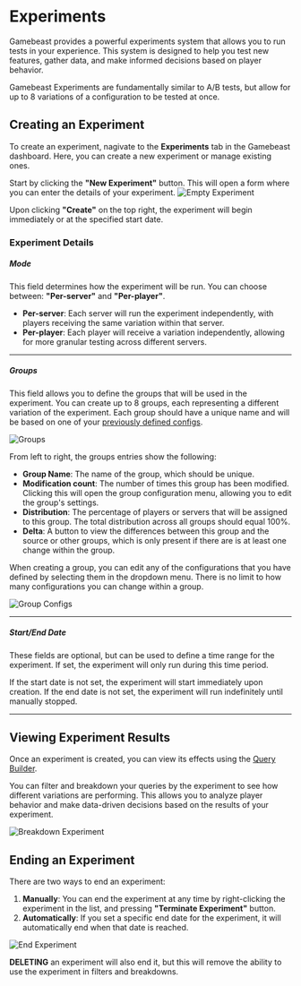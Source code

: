 
# Experiments

Gamebeast provides a powerful experiments system that allows you to run tests in your experience. This system is designed to help you test new features, gather data, and make informed decisions based on player behavior.

Gamebeast Experiments are fundamentally similar to A/B tests, but allow for up to 8 variations of a configuration to be tested at once.

<YoutubeEmbed embedId="THB9giNUnPc"/>


## Creating an Experiment

To create an experiment, nagivate to the **Experiments** tab in the Gamebeast dashboard. Here, you can create a new experiment or manage existing ones.

Start by clicking the **"New Experiment"** button. This will open a form where you can enter the details of your experiment.
![Empty Experiment](/imgs/roblox/experiments/blankExperiment.png)

Upon clicking **"Create"** on the top right, the experiment will begin immediately or at the specified start date.

### Experiment Details

##### Mode
This field determines how the experiment will be run. You can choose between: **"Per-server"** and **"Per-player"**.
- **Per-server**: Each server will run the experiment independently, with players receiving the same variation within that server.
- **Per-player**: Each player will receive a variation independently, allowing for more granular testing across different servers.

---
##### Groups

This field allows you to define the groups that will be used in the experiment. You can create up to 8 groups, each representing a different variation of the experiment. Each group should have a unique name and will be based on one of your [previously defined configs](/Roblox/Configurations).

![Groups](/imgs/roblox/experiments/groups.png)


From left to right, the groups entries show the following:
- **Group Name**: The name of the group, which should be unique.
- **Modification count**: The number of times this group has been modified. Clicking this will open the group configuration menu, allowing you to edit the group's settings.
- **Distribution**: The percentage of players or servers that will be assigned to this group. The total distribution across all groups should equal 100%.
- **Delta**: A button to view the differences between this group and the source or other groups, which is only present if there are is at least one change within the group.

When creating a group, you can edit any of the configurations that you have defined by selecting them in the dropdown menu. There is no limit to how many configurations you can change within a group.

![Group Configs](/imgs/roblox/experiments/experimentConfig.png)

---
##### Start/End Date

These fields are optional, but can be used to define a time range for the experiment. If set, the experiment will only run during this time period.

If the start date is not set, the experiment will start immediately upon creation. If the end date is not set, the experiment will run indefinitely until manually stopped.

---

## Viewing Experiment Results
Once an experiment is created, you can view its effects using the [Query Builder](/Roblox/QueryBuilder).

You can filter and breakdown your queries by the experiment to see how different variations are performing. This allows you to analyze player behavior and make data-driven decisions based on the results of your experiment.

![Breakdown Experiment](/imgs/roblox/experiments/experimentBreakdown.png)

## Ending an Experiment
There are two ways to end an experiment:
1. **Manually**: You can end the experiment at any time by right-clicking the experiment in the list, and pressing **"Terminate Experiment"** button.
2. **Automatically**: If you set a specific end date for the experiment, it will automatically end when that date is reached.

![End Experiment](/imgs/roblox/experiments/rightClick.png)

**DELETING** an experiment will also end it, but this will remove the ability to use the experiment in filters and breakdowns.